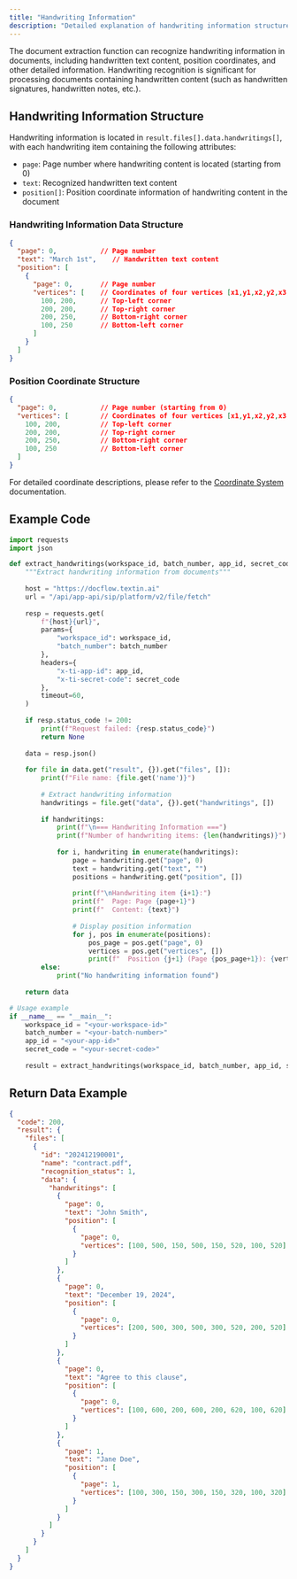 ```yaml
---
title: "Handwriting Information"
description: "Detailed explanation of handwriting information structure and processing methods in document extraction"
---
```


The document extraction function can recognize handwriting information in documents, including handwritten text content, position coordinates, and other detailed information. Handwriting recognition is significant for processing documents containing handwritten content (such as handwritten signatures, handwritten notes, etc.).

## Handwriting Information Structure

Handwriting information is located in `result.files[].data.handwritings[]`, with each handwriting item containing the following attributes:

- `page`: Page number where handwriting content is located (starting from 0)
- `text`: Recognized handwritten text content
- `position[]`: Position coordinate information of handwriting content in the document

### Handwriting Information Data Structure

```json
{
  "page": 0,           // Page number
  "text": "March 1st",    // Handwritten text content
  "position": [
    {
      "page": 0,       // Page number
      "vertices": [    // Coordinates of four vertices [x1,y1,x2,y2,x3,y3,x4,y4]
        100, 200,      // Top-left corner
        200, 200,      // Top-right corner
        200, 250,      // Bottom-right corner
        100, 250       // Bottom-left corner
      ]
    }
  ]
}
```

### Position Coordinate Structure

```json
{
  "page": 0,           // Page number (starting from 0)
  "vertices": [        // Coordinates of four vertices [x1,y1,x2,y2,x3,y3,x4,y4]
    100, 200,          // Top-left corner
    200, 200,          // Top-right corner
    200, 250,          // Bottom-right corner
    100, 250           // Bottom-left corner
  ]
}
```

For detailed coordinate descriptions, please refer to the [Coordinate System](../03-parse/coordinate.mdx) documentation.

## Example Code

<CodeGroup>

```python Python icon=python expandable
import requests
import json

def extract_handwritings(workspace_id, batch_number, app_id, secret_code):
    """Extract handwriting information from documents"""
    
    host = "https://docflow.textin.ai"
    url = "/api/app-api/sip/platform/v2/file/fetch"
    
    resp = requests.get(
        f"{host}{url}",
        params={
            "workspace_id": workspace_id, 
            "batch_number": batch_number
        },
        headers={
            "x-ti-app-id": app_id, 
            "x-ti-secret-code": secret_code
        },
        timeout=60,
    )
    
    if resp.status_code != 200:
        print(f"Request failed: {resp.status_code}")
        return None
    
    data = resp.json()
    
    for file in data.get("result", {}).get("files", []):
        print(f"File name: {file.get('name')}")
        
        # Extract handwriting information
        handwritings = file.get("data", {}).get("handwritings", [])
        
        if handwritings:
            print(f"\n=== Handwriting Information ===")
            print(f"Number of handwriting items: {len(handwritings)}")
            
            for i, handwriting in enumerate(handwritings):
                page = handwriting.get("page", 0)
                text = handwriting.get("text", "")
                positions = handwriting.get("position", [])
                
                print(f"\nHandwriting item {i+1}:")
                print(f"  Page: Page {page+1}")
                print(f"  Content: {text}")
                
                # Display position information
                for j, pos in enumerate(positions):
                    pos_page = pos.get("page", 0)
                    vertices = pos.get("vertices", [])
                    print(f"  Position {j+1} (Page {pos_page+1}): {vertices}")
        else:
            print("No handwriting information found")
    
    return data

# Usage example
if __name__ == "__main__":
    workspace_id = "<your-workspace-id>"
    batch_number = "<your-batch-number>"
    app_id = "<your-app-id>"
    secret_code = "<your-secret-code>"
    
    result = extract_handwritings(workspace_id, batch_number, app_id, secret_code)
```

</CodeGroup>

## Return Data Example

```json expandable
{
  "code": 200,
  "result": {
    "files": [
      {
        "id": "202412190001",
        "name": "contract.pdf",
        "recognition_status": 1,
        "data": {
          "handwritings": [
            {
              "page": 0,
              "text": "John Smith",
              "position": [
                {
                  "page": 0,
                  "vertices": [100, 500, 150, 500, 150, 520, 100, 520]
                }
              ]
            },
            {
              "page": 0,
              "text": "December 19, 2024",
              "position": [
                {
                  "page": 0,
                  "vertices": [200, 500, 300, 500, 300, 520, 200, 520]
                }
              ]
            },
            {
              "page": 0,
              "text": "Agree to this clause",
              "position": [
                {
                  "page": 0,
                  "vertices": [100, 600, 200, 600, 200, 620, 100, 620]
                }
              ]
            },
            {
              "page": 1,
              "text": "Jane Doe",
              "position": [
                {
                  "page": 1,
                  "vertices": [100, 300, 150, 300, 150, 320, 100, 320]
                }
              ]
            }
          ]
        }
      }
    ]
  }
}
```

